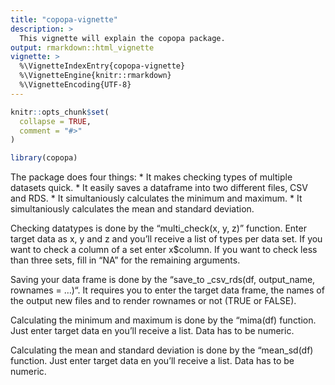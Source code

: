 ```yaml
---
title: "copopa-vignette"
description: >
  This vignette will explain the copopa package.
output: rmarkdown::html_vignette
vignette: >
  %\VignetteIndexEntry{copopa-vignette}
  %\VignetteEngine{knitr::rmarkdown}
  %\VignetteEncoding{UTF-8}
---
```


```r
knitr::opts_chunk$set(
  collapse = TRUE,
  comment = "#>"
)
```

```r
library(copopa)
```

The package does four things:
* It makes checking types of multiple datasets quick.
* It easily saves a dataframe into two different files, CSV and RDS.
* It simultaniously calculates the minimum and maximum.
* It simultaniously calculates the mean and standard deviation.

Checking datatypes is done by the "multi_check(x, y, z)" function. Enter target data as x, y and z and you'll receive a list of types per data set. If you want to check a column of a set enter x$column. If you want to check less than three sets, fill in "NA" for the remaining arguments.

Saving your data frame is done by the "save_to _csv_rds(df, output_name, rownames = ...)". It requires you to enter the target data frame, the names of the output new files and to render rownames or not (TRUE or FALSE).

Calculating the minimum and maximum is done by the "mima(df) function. Just enter target data en you'll receive a list. Data has to be numeric.

Calculating the mean and standard deviation is done by the "mean_sd(df) function. Just enter target data en you'll receive a list. Data has to be numeric.
